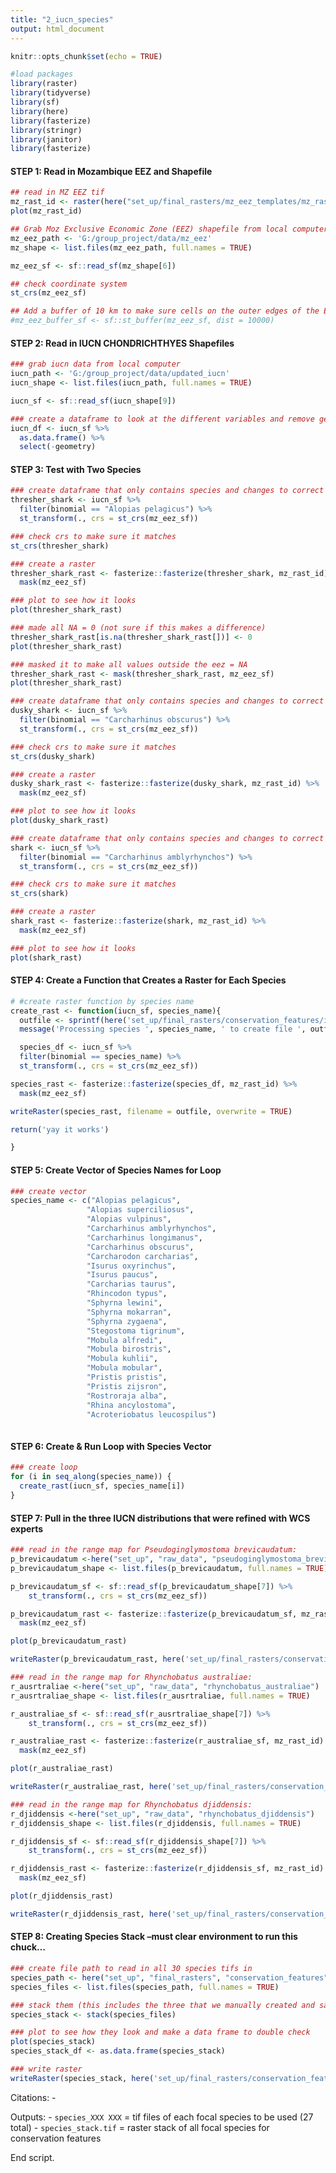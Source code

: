 ```yaml
---
title: "2_iucn_species"
output: html_document
---
```


```r
knitr::opts_chunk$set(echo = TRUE)

#load packages
library(raster)
library(tidyverse)
library(sf)
library(here)
library(fasterize)
library(stringr)
library(janitor)
library(fasterize)
```

#### **STEP 1: Read in Mozambique EEZ and Shapefile**
```r
## read in MZ EEZ tif
mz_rast_id <- raster(here("set_up/final_rasters/mz_eez_templates/mz_rast_id.tif"))
plot(mz_rast_id)

## Grab Moz Exclusive Economic Zone (EEZ) shapefile from local computer
mz_eez_path <- 'G:/group_project/data/mz_eez'
mz_shape <- list.files(mz_eez_path, full.names = TRUE) 

mz_eez_sf <- sf::read_sf(mz_shape[6])

## check coordinate system
st_crs(mz_eez_sf)

## Add a buffer of 10 km to make sure cells on the outer edges of the EEZ are included
#mz_eez_buffer_sf <- sf::st_buffer(mz_eez_sf, dist = 10000)
```


#### **STEP 2: Read in IUCN CHONDRICHTHYES Shapefiles**
```r
### grab iucn data from local computer
iucn_path <- 'G:/group_project/data/updated_iucn'
iucn_shape <- list.files(iucn_path, full.names = TRUE) 

iucn_sf <- sf::read_sf(iucn_shape[9])

### create a dataframe to look at the different variables and remove geometry to speed it up
iucn_df <- iucn_sf %>%
  as.data.frame() %>% 
  select(-geometry)

```


#### **STEP 3: Test with Two Species**
```r
### create dataframe that only contains species and changes to correct crs
thresher_shark <- iucn_sf %>% 
  filter(binomial == "Alopias pelagicus") %>% 
  st_transform(., crs = st_crs(mz_eez_sf))

### check crs to make sure it matches
st_crs(thresher_shark)

### create a raster 
thresher_shark_rast <- fasterize::fasterize(thresher_shark, mz_rast_id) %>% 
  mask(mz_eez_sf)

### plot to see how it looks
plot(thresher_shark_rast)

### made all NA = 0 (not sure if this makes a difference)
thresher_shark_rast[is.na(thresher_shark_rast[])] <- 0
plot(thresher_shark_rast)

### masked it to make all values outside the eez = NA
thresher_shark_rast <- mask(thresher_shark_rast, mz_eez_sf)
plot(thresher_shark_rast)

### create dataframe that only contains species and changes to correct crs
dusky_shark <- iucn_sf %>% 
  filter(binomial == "Carcharhinus obscurus") %>% 
  st_transform(., crs = st_crs(mz_eez_sf))

### check crs to make sure it matches
st_crs(dusky_shark)

### create a raster 
dusky_shark_rast <- fasterize::fasterize(dusky_shark, mz_rast_id) %>% 
  mask(mz_eez_sf)

### plot to see how it looks
plot(dusky_shark_rast)

### create dataframe that only contains species and changes to correct crs
shark <- iucn_sf %>% 
  filter(binomial == "Carcharhinus amblyrhynchos") %>% 
  st_transform(., crs = st_crs(mz_eez_sf))

### check crs to make sure it matches
st_crs(shark)

### create a raster 
shark_rast <- fasterize::fasterize(shark, mz_rast_id) %>% 
  mask(mz_eez_sf)

### plot to see how it looks
plot(shark_rast)
```

#### **STEP 4: Create a Function that Creates a Raster for Each Species**
```r
# #create raster function by species name
create_rast <- function(iucn_sf, species_name){
  outfile <- sprintf(here('set_up/final_rasters/conservation_features/iucn_species/species_%s.tif'), species_name)
  message('Processing species ', species_name, ' to create file ', outfile)

  species_df <- iucn_sf %>%
  filter(binomial == species_name) %>% 
  st_transform(., crs = st_crs(mz_eez_sf))

species_rast <- fasterize::fasterize(species_df, mz_rast_id) %>% 
  mask(mz_eez_sf)

writeRaster(species_rast, filename = outfile, overwrite = TRUE)

return('yay it works')

}
```

#### **STEP 5: Create Vector of Species Names for Loop**
```r
### create vector 
species_name <- c("Alopias pelagicus",
                 "Alopias superciliosus",
                 "Alopias vulpinus",
                 "Carcharhinus amblyrhynchos",
                 "Carcharhinus longimanus",
                 "Carcharhinus obscurus",
                 "Carcharodon carcharias",
                 "Isurus oxyrinchus",
                 "Isurus paucus",
                 "Carcharias taurus",
                 "Rhincodon typus",
                 "Sphyrna lewini",
                 "Sphyrna mokarran",
                 "Sphyrna zygaena",
                 "Stegostoma tigrinum",
                 "Mobula alfredi",
                 "Mobula birostris",
                 "Mobula kuhlii",
                 "Mobula mobular",
                 "Pristis pristis",
                 "Pristis zijsron",
                 "Rostroraja alba",
                 "Rhina ancylostoma",
                 "Acroteriobatus leucospilus")
                 
```

#### **STEP 6: Create & Run Loop with Species Vector**
```r
### create loop 
for (i in seq_along(species_name)) {
  create_rast(iucn_sf, species_name[i])
}
```

#### **STEP 7: Pull in the three IUCN distributions that were refined with WCS experts**
```r
### read in the range map for Pseudoginglymostoma brevicaudatum:
p_brevicaudatum <-here("set_up", "raw_data", "pseudoginglymostoma_brevicaudatum")
p_brevicaudatum_shape <- list.files(p_brevicaudatum, full.names = TRUE) 

p_brevicaudatum_sf <- sf::read_sf(p_brevicaudatum_shape[7]) %>% 
    st_transform(., crs = st_crs(mz_eez_sf))

p_brevicaudatum_rast <- fasterize::fasterize(p_brevicaudatum_sf, mz_rast_id) %>% 
  mask(mz_eez_sf)

plot(p_brevicaudatum_rast)

writeRaster(p_brevicaudatum_rast, here('set_up/final_rasters/conservation_features/iucn_species/species_Pseudoginglymostoma_brevicaudatum_wcs.tif'), overwrite = TRUE)

### read in the range map for Rhynchobatus australiae:
r_ausrtraliae <-here("set_up", "raw_data", "rhynchobatus_australiae")
r_ausrtraliae_shape <- list.files(r_ausrtraliae, full.names = TRUE) 

r_australiae_sf <- sf::read_sf(r_ausrtraliae_shape[7]) %>% 
    st_transform(., crs = st_crs(mz_eez_sf))

r_australiae_rast <- fasterize::fasterize(r_australiae_sf, mz_rast_id) %>% 
  mask(mz_eez_sf)

plot(r_australiae_rast)

writeRaster(r_australiae_rast, here('set_up/final_rasters/conservation_features/iucn_species/species_Rhynchobatus_australiae_wcs.tif'), overwrite = TRUE)

### read in the range map for Rhynchobatus djiddensis:
r_djiddensis <-here("set_up", "raw_data", "rhynchobatus_djiddensis")
r_djiddensis_shape <- list.files(r_djiddensis, full.names = TRUE) 

r_djiddensis_sf <- sf::read_sf(r_djiddensis_shape[7]) %>% 
    st_transform(., crs = st_crs(mz_eez_sf))

r_djiddensis_rast <- fasterize::fasterize(r_djiddensis_sf, mz_rast_id) %>% 
  mask(mz_eez_sf)

plot(r_djiddensis_rast)

writeRaster(r_djiddensis_rast, here('set_up/final_rasters/conservation_features/iucn_species/species_Rhynchobatus_djiddensis_wcs.tif'), overwrite = TRUE)

```


#### **STEP 8: Creating Species Stack** --must clear environment to run this chuck...
```r
### create file path to read in all 30 species tifs in 
species_path <- here("set_up", "final_rasters", "conservation_features", "iucn_species")
species_files <- list.files(species_path, full.names = TRUE)

### stack them (this includes the three that we manually created and saved in the same IUCN folder)
species_stack <- stack(species_files)

### plot to see how they look and make a data frame to double check
plot(species_stack)
species_stack_df <- as.data.frame(species_stack)

### write raster
writeRaster(species_stack, here('set_up/final_rasters/conservation_features/species_stack.tif'), options="INTERLEAVE=BAND",  overwrite = TRUE)
```

Citations:
 - 
 
Outputs:
 - `species_XXX XXX` = tif files of each focal species to be used (27 total)
 - `species_stack.tif` = raster stack of all focal species for conservation features
 
End script.




